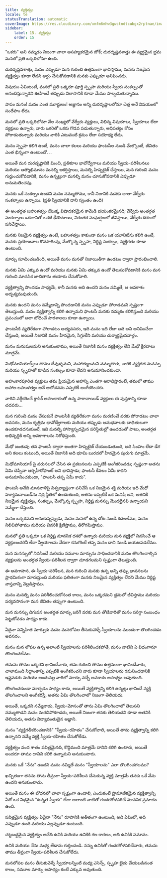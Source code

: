 ```yaml
---
title: వ్యక్తిత్వం
locale: te
statusTranslation: automatic
coverImage: https://res.cloudinary.com/xmfm6mhw3gwctndtcubgx2rptnae/image/upload/v1740468922/small_cover_tratado_de_psicologia_revolucionaria_a4c0dca4e0.webp
sidebar:
    label: 15. వ్యక్తిత్వం
    order: 15
---
```

"ఒకరు" అని నమ్మడం నిజంగా చాలా అసహ్యకరమైన జోక్; దురదృష్టవశాత్తు ఈ వ్యర్థమైన భ్రమ మనలో ప్రతి ఒక్కరిలోనూ ఉంది.

దురదృష్టవశాత్తు, మనం ఎప్పుడూ మన గురించి ఉత్తమంగా భావిస్తాము, మనకు నిజమైన వ్యక్తిత్వం కూడా లేదని అర్థం చేసుకోవడానికి మనకు ఎప్పుడూ అనిపించదు.

విషయం ఏమిటంటే, మనలో ప్రతి ఒక్కరూ పూర్తి స్పృహ మరియు స్వీయ సంకల్పంతో ఆనందిస్తున్నారని ఊహించే తప్పుడు విలాసానికి కూడా మేము పాల్పడుతున్నాము.

పాపం మనం! మనం ఎంత మూర్ఖులం! అజ్ఞానం అన్ని దురదృష్టాలలోనూ చెత్త అనే విషయంలో సందేహం లేదు.

మనలో ప్రతి ఒక్కరిలోనూ వేల సంఖ్యలో వేర్వేరు వ్యక్తులు, విభిన్న విషయాలు, స్వీయాలు లేదా వ్యక్తులు ఉన్నారు, వారు ఒకరితో ఒకరు గొడవ పడుతున్నారు, ఆధిపత్యం కోసం పోరాడుతున్నారు మరియు వారికి ఎటువంటి క్రమం లేదా సయోధ్య లేదు.

మనం స్పృహ కలిగి ఉంటే, మనం చాలా కలలు మరియు ఫాంటసీల నుండి మేల్కొంటే, జీవితం ఎంత భిన్నంగా ఉంటుందో. ..

అయితే మన దురదృష్టానికి మించి, ప్రతికూల భావోద్వేగాలు మరియు స్వీయ-పరిశీలనలు మరియు ఆత్మాభిమానం మనల్ని ఆకర్షిస్తాయి, మనల్ని హిప్నటైజ్ చేస్తాయి, మన గురించి మనం గుర్తుంచుకోవడానికి, మనం ఉన్నట్లుగా మనల్ని మనం చూసుకోవడానికి ఎప్పుడూ అనుమతించవు.

మనకు ఒకే సంకల్పం ఉందని మనం నమ్ముతాము, కానీ నిజానికి మనకు చాలా వేర్వేరు సంకల్పాలు ఉన్నాయి. (ప్రతి స్వీయానికి దాని స్వంతం ఉంది)

ఈ అంతర్గత బహుళత్వం యొక్క విషాదకరమైన కామెడీ భయంకరమైనది; వేర్వేరు అంతర్గత సంకల్పాలు ఒకదానితో ఒకటి ఢీకొంటాయి, నిరంతర సంఘర్షణలో జీవిస్తాయి, వేర్వేరు దిశలలో పనిచేస్తాయి.

మనకు నిజమైన వ్యక్తిత్వం ఉంటే, బహుళత్వం కాకుండా మనం ఒక యూనిట్‌ను కలిగి ఉంటే, మనకు ప్రయోజనాల కొనసాగింపు, మేల్కొన్న స్పృహ, నిర్దిష్ట సంకల్పం, వ్యక్తిగతం కూడా ఉంటుంది.

మార్పు సూచించబడింది, అయితే మనం మనతో నిజాయితీగా ఉండటం ద్వారా ప్రారంభించాలి.

మనకు ఏమి ఎక్కువ ఉందో మరియు మనకు ఏమి తక్కువ ఉందో తెలుసుకోవడానికి మనం మన గురించి మానసిక జాబితాను తయారు చేసుకోవాలి.

వ్యక్తిత్వాన్ని పొందడం సాధ్యమే, కానీ మనకు అది ఉందని మనం నమ్మితే, ఆ అవకాశం అదృశ్యమవుతుంది.

మనకు ఉందని మనం నమ్మేదాన్ని పొందడానికి మనం ఎప్పుడూ పోరాడమని స్పష్టంగా తెలుస్తుంది. మనం వ్యక్తిత్వాన్ని కలిగి ఉన్నామని ఫాంటసీ మనకు నమ్మకం కలిగిస్తుంది మరియు ప్రపంచంలో అలా బోధించే పాఠశాలలు కూడా ఉన్నాయి.

ఫాంటసీకి వ్యతిరేకంగా పోరాడటం అత్యవసరం, ఇది మనం ఇది లేదా అది అని అనిపించేలా చేస్తుంది, అయితే నిజానికి మనం హీనమైన, సిగ్గులేని మరియు దుర్మార్గమైనవాళ్లం.

మనం మనుషులమని అనుకుంటాము, అయితే నిజానికి మనం వ్యక్తిత్వం లేని మేధో క్షీరదాలు మాత్రమే.

మిథోమానియాక్స్‌లు తాము దేవుళ్ళమని, మహాత్ములమని నమ్ముతారు, వారికి వ్యక్తిగత మనస్సు మరియు స్పృహతో కూడిన సంకల్పం కూడా లేదని అనుమానించకుండా.

అహంకారపూరిత వ్యక్తులు తమ ప్రియమైన అహాన్ని ఎంతగా ఆరాధిస్తారంటే, తమలో తాము అహాల బహుళత్వం అనే ఆలోచనను ఎప్పటికీ అంగీకరించరు.

వారిని వర్గీకరించే క్లాసిక్ అహంకారంతో ఉన్న పారానాయిడ్ వ్యక్తులు ఈ పుస్తకాన్ని కూడా చదవరు...

మన గురించి మనం చేసుకునే ఫాంటసీకి వ్యతిరేకంగా మనం మరణించే వరకు పోరాడటం చాలా అవసరం, మనం కృత్రిమ భావోద్వేగాలకు మరియు తప్పుడు అనుభవాలకు బాధితులుగా ఉండకూడదనుకుంటే, ఇది మనల్ని హాస్యాస్పదమైన పరిస్థితుల్లో ఉంచడంతో పాటు, అంతర్గత అభివృద్ధికి అన్ని అవకాశాలను నిరోధిస్తుంది.

మేధో జంతువు తన ఫాంటసీ ద్వారా అంతగా హిప్నటైజ్ చేయబడుతుంది, అది సింహం లేదా డేగ అని కలలు కంటుంది, అయితే నిజానికి అది భూమి బురదలో హీనమైన పురుగు మాత్రమే.

మిథోమానియాక్ పై వరుసలలో చేసిన ఈ ప్రకటనలను ఎప్పటికీ అంగీకరించడు; స్పష్టంగా అతను ఏమి చెప్పినా ఆర్చిహీరోఫాంట్ అని భావిస్తాడు; ఫాంటసీ కేవలం ఏమీ కాదని అనుమానించకుండా, "ఫాంటసీ తప్ప ఏమీ కాదు".

ఫాంటసీ అనేది మానవాళిపై విశ్వవ్యాప్తంగా పనిచేసే ఒక నిజమైన శక్తి మరియు ఇది మేధో హ్యూమనాయిడ్‌ను నిద్ర స్థితిలో ఉంచుతుంది, అతను ఇప్పటికే ఒక మనిషి అని, అతనికి నిజమైన వ్యక్తిత్వం, సంకల్పం, మేల్కొన్న స్పృహ, నిర్దిష్ట మనస్సు మొదలైనవి ఉన్నాయని నమ్మేలా చేస్తుంది.

మనం ఒక్కరమని అనుకున్నప్పుడు, మనం మనలో ఉన్న చోట నుండి కదలలేము, మనం నిలిచిపోతాము మరియు చివరికి క్షీణిస్తాము, తిరోగమిస్తాము.

మనలో ప్రతి ఒక్కరూ ఒక నిర్దిష్ట మానసిక దశలో ఉన్నారు మరియు మన వ్యక్తిలో నివసించే ఆ వ్యక్తులందరినీ లేదా స్వీయాలను నేరుగా కనుగొంటే తప్ప మనం దాని నుండి బయటపడలేము.

మన మనస్సులో నివసించే మరియు సమూల మార్పును సాధించడానికి మనం తొలగించాల్సిన వ్యక్తులను అంతర్గత స్వీయ-పరిశీలన ద్వారా చూడగలమని స్పష్టంగా తెలుస్తుంది.

ఈ అవగాహన, ఈ స్వీయ-పరిశీలన, మన గురించి మనకు ఉన్న అన్ని తప్పు భావనలను ప్రాథమికంగా మారుస్తుంది మరియు ఫలితంగా మనకు నిజమైన వ్యక్తిత్వం లేదని మేము నిర్దిష్ట వాస్తవాన్ని వెల్లడిస్తాము.

మనం మనల్ని మనం పరిశీలించుకోనంత కాలం, మనం ఒక్కరమని భ్రమలో జీవిస్తాము మరియు పర్యవసానంగా మన జీవితం తప్పుగా ఉంటుంది.

మన మనస్సు దిగువన అంతర్గత మార్పు జరిగే వరకు మన తోటివారితో మనం సరిగ్గా సంబంధం పెట్టుకోవడం సాధ్యం కాదు.

ఏదైనా సన్నిహిత మార్పుకు మనం మనలోపల తీసుకువెళ్ళే స్వీయాలను ముందుగా తొలగించడం అవసరం.

మనం మన లోపల ఉన్న అలాంటి స్వీయాలను పరిశీలించకపోతే, మనం వాటిని ఏ విధంగానూ తొలగించలేము.

తమను తాము ఒక్కరని భావించేవారు, తమ గురించి తాము ఉత్తమంగా భావించేవారు, చాలామంది సిద్ధాంతాన్ని ఎప్పటికీ అంగీకరించని వారు కూడా స్వీయాలను గమనించడానికి ఇష్టపడరు మరియు అందువల్ల వారిలో మార్పు వచ్చే అవకాశం అసాధ్యం అవుతుంది.

తొలగించకుండా మార్చడం సాధ్యం కాదు, అయితే వ్యక్తిత్వాన్ని కలిగి ఉన్నట్లు భావించే వ్యక్తి తొలగించాలని అంగీకరిస్తే, అతను ఏమి తొలగించాలో నిజంగా తెలియదు.

అయితే, ఒక్కరని నమ్మేవాడు, స్వీయ-మోసంతో తాను ఏమి తొలగించాలో తెలుసని నమ్ముతాడని మనం మరచిపోకూడదు, అయితే నిజంగా తనకు తెలియదని కూడా అతనికి తెలియదు, అతను విద్యావంతుడైన అజ్ఞాని.

మనం "వ్యక్తిగతీకరించడానికి" "స్వీయ-రహితం" చేసుకోవాలి, అయితే తాను వ్యక్తిత్వాన్ని కలిగి ఉన్నానని నమ్మే వ్యక్తి స్వీయ-రహితం చేసుకోలేడు.

వ్యక్తిత్వం వంద శాతం పవిత్రమైనది, కొద్దిమంది మాత్రమే దానిని కలిగి ఉంటారు, అయితే అందరూ తాము దానిని కలిగి ఉన్నామని అనుకుంటారు.

మనకు ఒకే "నేను" ఉందని మనం నమ్మితే మనం "స్వీయాలను" ఎలా తొలగించగలము?

ఖచ్చితంగా తనను తాను తీవ్రంగా స్వీయ-పరిశీలన చేసుకున్న వ్యక్తి మాత్రమే తనకు ఒకే నేను ఉందని అనుకుంటాడు.

అయితే మనం ఈ బోధనలో చాలా స్పష్టంగా ఉండాలి, ఎందుకంటే ప్రామాణికమైన వ్యక్తిత్వాన్ని ఏదో ఒక విధమైన "ఉన్నత స్వీయ" లేదా అలాంటి వాటితో గందరగోళపరిచే మానసిక ప్రమాదం ఉంది.

పవిత్రమైన వ్యక్తిత్వం ఏదైనా "నేను" రూపానికి అతీతంగా ఉంటుంది, అది ఏమిటో, అది ఎప్పుడూ ఉంది మరియు ఎల్లప్పుడూ ఉంటుంది.

చట్టబద్ధమైన వ్యక్తిత్వం అనేది ఉనికి మరియు ఉనికికి గల కారణం, అది ఉనికికి సమానం.

ఉనికి మరియు నేను మధ్య తేడాను గుర్తించండి. నన్ను ఉనికితో గందరగోళపరిచేవారు, తమను తాము తీవ్రంగా స్వీయ-పరిశీలన చేసుకోలేదు.

మనలోపల మనం తీసుకువెళ్ళే స్వీయాలన్నింటి మధ్య ఎసెన్స్, స్పృహ ఖైదు చేయబడినంత కాలం, సమూల మార్పు అసాధ్యం కంటే ఎక్కువ అవుతుంది.
